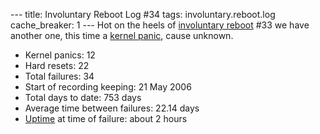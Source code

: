 ---
title: Involuntary Reboot Log #34
tags: involuntary.reboot.log
cache_breaker: 1
---
Hot on the heels of [[involuntary reboot]] #33 we have another one, this time a [[kernel panic]], cause unknown.

* Kernel panics: 12
* Hard resets: 22
* Total failures: 34
* Start of recording keeping: 21 May 2006
* Total days to date: 753 days
* Average time between failures: 22.14 days
* [[Uptime]] at time of failure: about 2 hours
